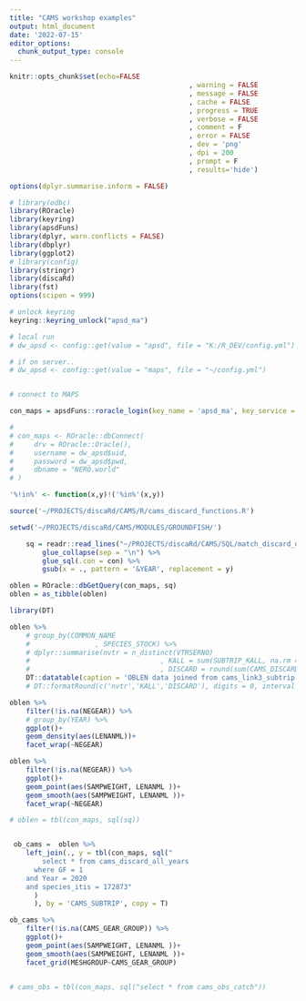 ```yaml
---
title: "CAMS workshop examples"
output: html_document
date: '2022-07-15'
editor_options: 
  chunk_output_type: console
---
```



```r
knitr::opts_chunk$set(echo=FALSE
											, warning = FALSE
											, message = FALSE
											, cache = FALSE
											, progress = TRUE
											, verbose = FALSE
											, comment = F
											, error = FALSE
											, dev = 'png'
											, dpi = 200
											, prompt = F
											, results='hide')

options(dplyr.summarise.inform = FALSE)
```


```r
# library(odbc)
library(ROracle)
library(keyring)
library(apsdFuns)
library(dplyr, warn.conflicts = FALSE)
library(dbplyr)
library(ggplot2)
# library(config)
library(stringr)
library(discaRd)
library(fst)
options(scipen = 999)

# unlock keyring
keyring::keyring_unlock("apsd_ma")

# local run
# dw_apsd <- config::get(value = "apsd", file = "K:/R_DEV/config.yml")

# if on server..
# dw_apsd <- config::get(value = "maps", file = "~/config.yml")


# connect to MAPS

con_maps = apsdFuns::roracle_login(key_name = 'apsd_ma', key_service = 'maps')

# 
# con_maps <- ROracle::dbConnect(
#     drv = ROracle::Oracle(),
#     username = dw_apsd$uid,
#     password = dw_apsd$pwd,
#     dbname = "NERO.world"
# )

'%!in%' <- function(x,y)!('%in%'(x,y))

source('~/PROJECTS/discaRd/CAMS/R/cams_discard_functions.R')

setwd('~/PROJECTS/discaRd/CAMS/MODULES/GROUNDFISH/')
```


```r

	sq = readr::read_lines("~/PROJECTS/discaRd/CAMS/SQL/match_discard_oblen_example.sql") %>% 
		glue_collapse(sep = "\n") %>% 
		glue_sql(.con = con) %>% 
		gsub(x = ., pattern = '&YEAR', replacement = y)

oblen = ROracle::dbGetQuery(con_maps, sq)
oblen = as_tibble(oblen)

```

```r

library(DT)

oblen %>% 
	# group_by(COMMON_NAME
	# 				 , SPECIES_STOCK) %>% 
	# dplyr::summarise(nvtr = n_distinct(VTRSERNO)
	# 								 , KALL = sum(SUBTRIP_KALL, na.rm = T)
	# 								 , DISCARD = round(sum(CAMS_DISCARD, na.rm = T))) %>% 
	DT::datatable(caption = 'OBLEN data joined from cams_link3_subtrip and discard_all_years')
	# DT::formatRound(c('nvtr','KALL','DISCARD'), digits = 0, interval = 3)

```


```r

oblen %>% 
	filter(!is.na(NEGEAR)) %>% 
	# group_by(YEAR) %>% 
	ggplot()+
	geom_density(aes(LENANML))+
	facet_wrap(~NEGEAR)

oblen %>% 
	filter(!is.na(NEGEAR)) %>% 
	ggplot()+
	geom_point(aes(SAMPWEIGHT, LENANML ))+
	geom_smooth(aes(SAMPWEIGHT, LENANML ))+
	facet_wrap(~NEGEAR)

```


```r

# oblen = tbl(con_maps, sql(sq))


 ob_cams =  oblen %>% 
	left_join(., y = tbl(con_maps, sql("
		select * from cams_discard_all_years
	  where GF = 1
    and Year = 2020
    and species_itis = 172873"
	  )
	  ), by = 'CAMS_SUBTRIP', copy = T)

ob_cams %>% 
	filter(!is.na(CAMS_GEAR_GROUP)) %>% 
	ggplot()+
	geom_point(aes(SAMPWEIGHT, LENANML ))+
	geom_smooth(aes(SAMPWEIGHT, LENANML ))+
	facet_grid(MESHGROUP~CAMS_GEAR_GROUP)
	

# cams_obs = tbl(con_maps, sql("select * from cams_obs_catch"))


```

